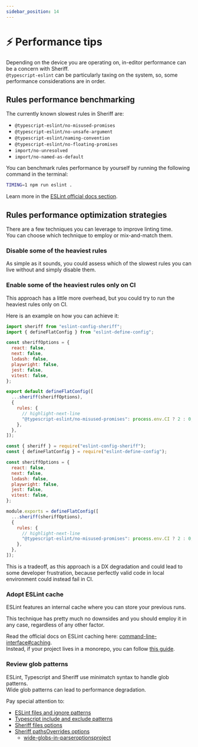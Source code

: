 ```yaml
---
sidebar_position: 14
---
```



# ⚡ Performance tips

Depending on the device you are operating on, in-editor performance can be a concern with Sheriff. <br />
`@typescript-eslint` can be particularly taxing on the system, so, some performance considerations are in order.

## Rules performance benchmarking

The currently known slowest rules in Sheriff are:

- `@typescript-eslint/no-misused-promises`
- `@typescript-eslint/no-unsafe-argument`
- `@typescript-eslint/naming-convention`
- `@typescript-eslint/no-floating-promises`
- `import/no-unresolved`
- `import/no-named-as-default`

You can benchmark rules performance by yourself by running the following command in the terminal:

```bash npm2yarn
TIMING=1 npm run eslint .
```

Learn more in the [ESLint official docs section](https://eslint.org/docs/latest/extend/custom-rules#profile-rule-performance).

## Rules performance optimization strategies

There are a few techniques you can leverage to improve linting time. <br />
You can choose which technique to employ or mix-and-match them.

### Disable some of the heaviest rules

As simple as it sounds, you could assess which of the slowest rules you can live without and simply disable them.

### Enable some of the heaviest rules only on CI

This approach has a little more overhead, but you could try to run the heaviest rules only on CI.

Here is an example on how you can achieve it:

<Tabs groupId="esmorcjs">
  <TabItem value="ESM" label="ESM">

```js title="eslint.config.js"
import sheriff from "eslint-config-sheriff";
import { defineFlatConfig } from "eslint-define-config";

const sheriffOptions = {
  react: false,
  next: false,
  lodash: false,
  playwright: false,
  jest: false,
  vitest: false,
};

export default defineFlatConfig([
  ...sheriff(sheriffOptions),
  {
    rules: {
      // highlight-next-line
      "@typescript-eslint/no-misused-promises": process.env.CI ? 2 : 0,
    },
  },
]);
```

</TabItem>
<TabItem value="CommonJS" label="CommonJS">

```js title="eslint.config.js"
const { sheriff } = require("eslint-config-sheriff");
const { defineFlatConfig } = require("eslint-define-config");

const sheriffOptions = {
  react: false,
  next: false,
  lodash: false,
  playwright: false,
  jest: false,
  vitest: false,
};

module.exports = defineFlatConfig([
  ...sheriff(sheriffOptions),
  {
    rules: {
      // highlight-next-line
      "@typescript-eslint/no-misused-promises": process.env.CI ? 2 : 0,
    },
  },
]);
```

  </TabItem>
</Tabs>

This is a tradeoff, as this approach is a DX degradation and could lead to some developer frustration, because perfectly valid code in local environment could instead fail in CI.

### Adopt ESLint cache

ESLint features an internal cache where you can store your previous runs.

This technique has pretty much no downsides and you should employ it in any case, regardless of any other factor.

Read the official docs on ESLint caching here: [command-line-interface#caching](https://eslint.org/docs/latest/use/command-line-interface#caching). <br />
Instead, if your project lives in a monorepo, you can follow [this guide](https://www.shew.dev/monorepos/guardrails/eslint).

### Review glob patterns

ESLint, Typescript and Sheriff use minimatch syntax to handle glob patterns. <br />
Wide glob patterns can lead to performance degradation.

Pay special attention to:

- [ESLint files and ignore patterns](https://eslint.org/docs/latest/use/configure/configuration-files-new#specifying-files-and-ignores)
- [Typescript include and exclude patterns](https://typescript-eslint.io/linting/troubleshooting/performance-troubleshooting/#wide-includes-in-your-tsconfig)
- [Sheriff files options](./configuration#files)
- [Sheriff pathsOverrides options](./configuration#pathsoverrides)
  - [wide-globs-in-parseroptionsproject](https://typescript-eslint.io/linting/typed-linting/monorepos/#wide-globs-in-parseroptionsproject)
